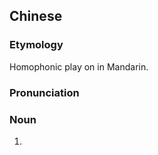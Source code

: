 {{also|猿粪}}
==Chinese==
{{zh-forms|s=猿粪}}

===Etymology===
Homophonic play on {{zh-l|緣分}} in Mandarin.

===Pronunciation===
{{zh-pron
|m=yuánfèn
|cat=n
}}

===Noun===
{{zh-noun}}

# {{lb|zh|internet slang}} {{zh-alt-form|緣分}}
